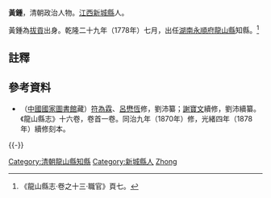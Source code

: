 '''黃鍾'''，清朝政治人物。[[江西|江西]][[新城縣|新城縣]]人。

黃鍾為[[拔貢|拔貢]]出身。乾隆二十九年（1778年）七月，出任[[湖南|湖南]][[永順府|永順府]][[龍山縣|龍山縣]]知縣。<ref>《龍山縣志·卷之十三·職官》頁七。</ref>

==註釋==
{{reflist}}

==參考資料==
*（[[中國國家圖書館|中國國家圖書館]]藏）[[符為霖|符為霖]]、[[呂懋恆|呂懋恆]]修，劉沛纂；[[謝寶文|謝寶文]]續修，劉沛續纂。《龍山縣志》十六卷，卷首一卷。同治九年（1870年）修，光緒四年（1878年）續修刻本。

{{-}}
{{start box}}
{{s-off}}
{{succession box|[[秦人潘|秦人潘]]|[[孫新吾|孫新吾]]|[[湖南|湖南]][[永順府|永順府]][[龍山縣|龍山縣]][[知縣|知縣]]（[[龍山縣知縣列表|列表]]）|<small>乾隆二十九年（1778年）七月上任</small>}}
{{end box}}

{{DEFAULTSORT:Huang黃}}
[[Category:清朝龍山縣知縣|Category:清朝龍山縣知縣]]
[[Category:新城縣人|Category:新城縣人]]
[[Category:黃姓|Zhong]]